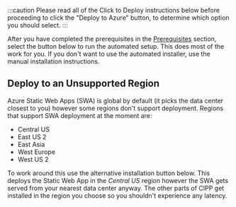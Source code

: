 
:::caution
Please read all of the Click to Deploy instructions below before proceeding to click the "Deploy to Azure" button, to determine which option you should select.
:::

After you have completed the prerequisites in the [Prerequisites](../prerequisites/) section, select the button below to run the automated setup. This does most of the work for you. If you don't want to use the automated installer, use the manual installation instructions.

<a class="deploy-to-azure" href="https://portal.azure.com/#create/Microsoft.Template/uri/https%3A%2F%2Fraw.githubusercontent.com%2FKelvinTegelaar%2FCIPP%2Fmain%2Fdeployment%2FAzureDeploymentTemplate.json">
    <DeployToAzure />
</a>

## Deploy to an Unsupported Region

Azure Static Web Apps (SWA) is global by default (it picks the data center closest to you) however some regions don't support deployment. Regions that support SWA deployment at the moment are:

* Central US
* East US 2
* East Asia
* West Europe
* West US 2

To work around this use the alternative installation button below. This deploys the Static Web App in the *Central US* region however the SWA gets served from your nearest data center anyway. The other parts of CIPP get installed in the region you choose so you shouldn't experience any latency.

<a class="deploy-to-azure" href="https://portal.azure.com/#create/Microsoft.Template/uri/https%3A%2F%2Fraw.githubusercontent.com%2FKelvinTegelaar%2FCIPP%2Fmain%2Fdeployment%2FAzureDeploymentTemplate_regionoptions.json" target="_blank">
    <DeployToAzure />
</a>
